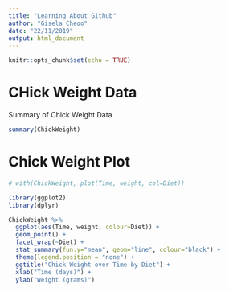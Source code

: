 ```yaml
---
title: "Learning About Github"
author: "Gisela Cheoo"
date: "22/11/2019"
output: html_document
---
```


```r
knitr::opts_chunk$set(echo = TRUE)
```

# CHick Weight Data

Summary of Chick Weight Data

```r
summary(ChickWeight)
```

# Chick Weight Plot

```r
# with(ChickWeight, plot(Time, weight, col=Diet))

library(ggplot2)
library(dplyr)

ChickWeight %>% 
  ggplot(aes(Time, weight, colour=Diet)) +
  geom_point() +
  facet_wrap(~Diet) +
  stat_summary(fun.y="mean", geom="line", colour="black") +
  theme(legend.position = "none") +
  ggtitle("Chick Weight over Time by Diet") +
  xlab("Time (days)") +
  ylab("Weight (grams)")
```


